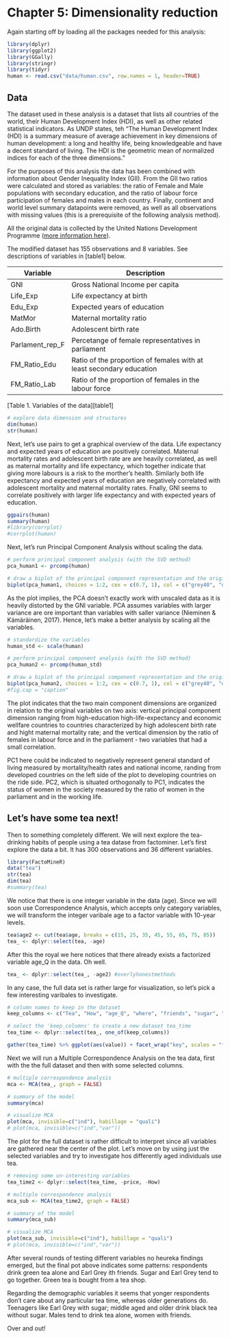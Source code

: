 # Chapter 5: Dimensionality reduction

<!--  
*Describe the work you have done this week and summarize your learning.*

- Describe your work and results clearly. 
- Assume the reader has an introductory course level understanding of writing and reading R code as well as statistical methods
- Assume the reader has no previous knowledge of your data or the more advanced methods you are using  -->

Again starting off by loading all the packages needed for this analysis:
```r
library(dplyr)
library(ggplot2)
library(GGally)
library(stringr)
library(tidyr)
human <- read.csv("data/human.csv", row.names = 1, header=TRUE)
```

## Data

The dataset used in these analysis is a dataset that lists all countries of the world, their Human Development Index (HDI), as well as other related statistical indicators. As UNDP states, teh "The Human Development Index (HDI) is a summary measure of average achievement in key dimensions of human development: a long and healthy life, being knowledgeable and have a decent standard of living. The HDI is the geometric mean of normalized indices for each of the three dimensions." 

For the purposes of this analysis the data has been combined with information about Gender Inequality Index (GII). From the GII two ratios were calculated and stored as variables: the ratio of Female and Male populations with secondary education, and the ratio of labour force participation of females and males in each country. Finally, continent and world level summary datapoints were removed, as well as all observations with missing values (this is a prerequisite of the following analysis method).

All the original data is collected by the United Nations Development Programme ([more information here](http://hdr.undp.org/en/content/human-development-index-hdi)). 

The modified dataset has 155 observations and 8 variables. See descriptions of variables in [table1] below. 

| Variable   | Description                                            |
|-----------|---------------------------------------------------------|
| GNI       | Gross National Income per capita                        |
| Life_Exp  | Life expectancy at birth                                |
| Edu_Exp   | Expected years of education                             |
| MatMor    | Maternal mortality ratio                                |
| Ado.Birth | Adolescent birth rate                                   |
| Parlament_rep_F   | Percetange of female representatives in parliament      |
| FM_Ratio_Edu   | Ratio of the proportion of females with at least secondary education |
| FM_Ratio_Lab   | Ratio of the proportion of females in the labour force    |
[Table 1. Variables of the data][table1]

```r
# explore data dimension and structures
dim(human)
str(human)
```

Next, let's use pairs to get a graphical overview of the data. Life expectancy and expected years of education are positively correlated. Maternal mortality rates and adolescent birth rate are are heavily correlated, as well as maternal mortality and life expectancy, which together indicate that giving more labours is a risk to the morther's health. Similarly both life expectancy and expected years of education are negatively correlated with adolescent mortality and maternal mortality rates. Fnally, GNI seems to correlate positively with larger life expectancy and with expected years of education.

```r
ggpairs(human)
summary(human)
#library(corrplot)
#corrplot(human)
```


Next, let's run Principal Component Analysis without scaling the data.

```r
# perform principal component analysis (with the SVD method)
pca_human1 <- prcomp(human)

# draw a biplot of the principal component representation and the original variables
biplot(pca_human1, choices = 1:2, cex = c(0.7, 1), col = c("grey40", "deeppink2"))
```
As the plot implies, the PCA doesn't exactly work with unscaled data as it is heavily distorted by the GNI variable. PCA assumes variables with larger variance are ore important than variables with saller variance (Nieminen & Kämäräinen, 2017). Hence, let's make a better analysis by scaling all the variables. 

```r
# standardize the variables
human_std <- scale(human)

# perform principal component analysis (with the SVD method)
pca_human2 <- prcomp(human_std)

# draw a biplot of the principal component representation and the original variables
biplot(pca_human2, choices = 1:2, cex = c(0.7, 1), col = c("grey40", "deeppink2"), main = " ", sub = "Figure 2.")
#fig.cap = "caption"
```

The plot indicates that the two main component dimensions are organized in relation to the original variables on two axis: vertical principal component dimension ranging from high-education high-life-expectancy and economic wellfare countries to countries characterized by high adolescent birth rate and hight maternal mortality rate; and the vertical dimension by the ratio of females in labour force and in the parliament - two variables that had a small correlation.

PC1 here could be indicated to negatively represent general standard of living measured by mortality/health rates and national income, randing from developed countries on the left side of the plot to developing countries on the ride side. PC2, which is situated orthogonally to PC1, indicates the status of women in the society measured by the ratio of women in the parliament and in the working life.

## Let's have some tea next!

Then to something completely different. We will next explore the tea-drinking habits of people using a tea datase from factominer. Let's first explore the data a bit. It has 300 observations and 36 different variables.

```r
library(FactoMineR)
data("tea")
str(tea)
dim(tea)
#summary(tea)
```
We notice that there is one integer variable in the data (age). Since we will soon use Correspondence Analysis, which accepts only category variables, we will transform the integer varibale age to a factor variable with 10-year levels.

```r
tea$age2 <- cut(tea$age, breaks = c(15, 25, 35, 45, 55, 65, 75, 85))
tea_ <- dplyr::select(tea, -age)
```
After this the royal we here notices that there already exists a factorized variable age_Q in the data. Oh well.

```r
tea_ <- dplyr::select(tea_, -age2) #overlyhonestmethods
```

In any case, the full data set is rather large for visualization, so let's pick a few interesting varibales to investigate. 

```r
# column names to keep in the dataset
keep_columns <- c("Tea", "How", "age_Q", "where", "friends", "sugar", "price", "tea.time", "sex")

# select the 'keep_columns' to create a new dataset tea_time
tea_time <- dplyr::select(tea_, one_of(keep_columns))

gather(tea_time) %>% ggplot(aes(value)) + facet_wrap("key", scales = "free") + geom_bar() + theme(axis.text.x = element_text(angle = 45, hjust = 1, size = 8))
``` 

Next we will run a Multiple Correspondence Analysis on the tea data, first with the the full dataset and then with some selected columns.

```r
# multiple correspondence analysis
mca <- MCA(tea_, graph = FALSE)

# summary of the model
summary(mca)

# visualize MCA
plot(mca, invisible=c("ind"), habillage = "quali")
# plot(mca, invisible=c("ind","var"))
```
The plot for the full dataset is rather difficult to interpret since all variables are gathered near the center of the plot. Let's move on by using just the selected variables and try to investigate hos differently aged individuals use tea.

```r
# removing some un-interesting variables
tea_time2 <- dplyr::select(tea_time, -price, -How)

# multiple correspondence analysis
mca_sub <- MCA(tea_time2, graph = FALSE)

# summary of the model
summary(mca_sub)

# visualize MCA
plot(mca_sub, invisible=c("ind"), habillage = "quali")
# plot(mca, invisible=c("ind","var"))
```

After several rounds of testing different variables no heureka findings emerged, but the final pot above indicates some patterns: respondents drink green tea alone and Earl Grey ith friends. Sugar and Earl Grey tend to go together. Green tea is bought from a tea shop.

Regarding the demographic variables it seems that yonger respondents don't care about any particular tea time, whereas older generations do. Teenagers like Earl Grey with sugar; middle aged and older drink black tea without sugar. Males tend to drink tea alone, women with friends.

Over and out!

```r

```

